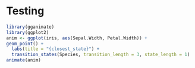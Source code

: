# Testing

```r
library(gganimate)
library(ggplot2)
anim <- ggplot(iris, aes(Sepal.Width, Petal.Width)) +
geom_point() +
  labs(title = "{closest_state}") +
  transition_states(Species, transition_length = 3, state_length = 1)
animate(anim)
```
